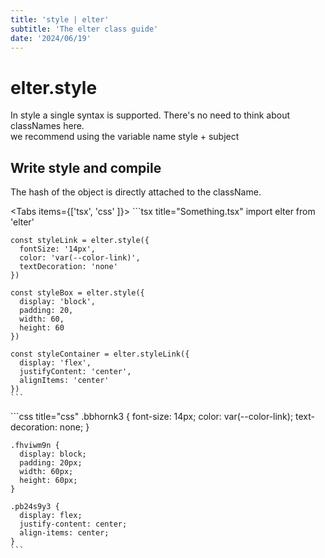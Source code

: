 ```yaml
---
title: 'style | elter'
subtitle: 'The elter class guide'
date: '2024/06/19'
---
```


<TocBot />

# elter.style
In style a single syntax is supported. There's no need to think about classNames here.  
we recommend using the variable name style + subject
## Write style and compile 
The hash of the object is directly attached to the className.

<Tabs items={['tsx', 'css' ]}>
  <Tab>
    ```tsx title="Something.tsx"
    import elter from 'elter'

    const styleLink = elter.style({
      fontSize: '14px',
      color: 'var(--color-link)',
      textDecoration: 'none'
    })

    const styleBox = elter.style({
      display: 'block',
      padding: 20,
      width: 60,
      height: 60
    })

    const styleContainer = elter.styleLink({
      display: 'flex',
      justifyContent: 'center',
      alignItems: 'center'
    })
    ```
  </Tab>
  <Tab>
    ```css title="css"
    .bbhornk3 {
      font-size: 14px;
      color: var(--color-link);
      text-decoration: none;
    }

    .fhviwm9n {
      display: block;
      padding: 20px;
      width: 60px;
      height: 60px;
    }

    .pb24s9y3 {
      display: flex;
      justify-content: center;
      align-items: center;
    }
    ```
  </Tab>
</Tabs>
